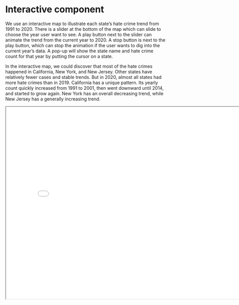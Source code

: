# Interactive component

We use an interactive map to illustrate each state's hate crime trend from 1991 to 2020. There is a slider at the bottom of the map which can slide to choose the year user want to see. A play button next to the slider can animate the trend from the current year to 2020. A stop button is next to the play button, which can stop the animation if the user wants to dig into the current year's data. A pop-up will show the state name and hate crime count for that year by putting the cursor on a state. 

In the interactive map, we could discover that most of the hate crimes happened in California, New York, and New Jersey. Other states have relatively fewer cases and stable trends. But in 2020, almost all states had more hate crimes than in 2019. California has a unique pattern. Its yearly count quickly increased from 1991 to 2001, then went downward until 2014, and started to grow again. New York has an overall decreasing trend, while New Jersey has a generally increasing trend.

<iframe src="./d3/index.html" width="800" height="600"></iframe>
